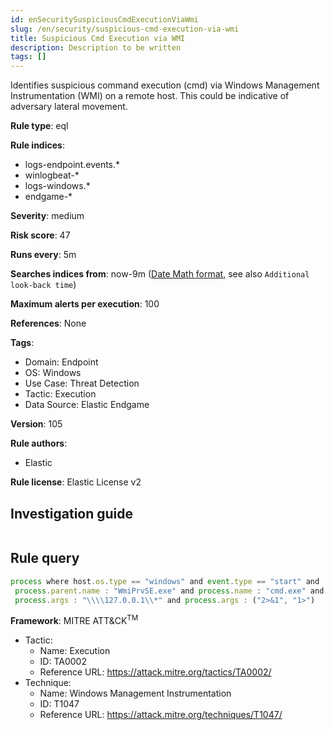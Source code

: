```yaml
---
id: enSecuritySuspiciousCmdExecutionViaWmi
slug: /en/security/suspicious-cmd-execution-via-wmi
title: Suspicious Cmd Execution via WMI
description: Description to be written
tags: []
---
```


<div id="suspicious-cmd-execution-via-wmi"></div>

Identifies suspicious command execution (cmd) via Windows Management Instrumentation (WMI) on a remote host. This could be indicative of adversary lateral movement.

**Rule type**: eql

**Rule indices**: 

* logs-endpoint.events.*
* winlogbeat-*
* logs-windows.*
* endgame-*

**Severity**: medium

**Risk score**: 47

**Runs every**: 5m

**Searches indices from**: now-9m ([Date Math format](((ref))/common-options.html#date-math), see also <DocLink id="enSecurityRulesUiCreate" section="set-the-rules-schedule">`Additional look-back time`</DocLink>)

**Maximum alerts per execution**: 100

**References**: None

**Tags**: 

* Domain: Endpoint
* OS: Windows
* Use Case: Threat Detection
* Tactic: Execution
* Data Source: Elastic Endgame

**Version**: 105

**Rule authors**: 

* Elastic

**Rule license**: Elastic License v2

## Investigation guide

```markdown

```

## Rule query

```js
process where host.os.type == "windows" and event.type == "start" and
 process.parent.name : "WmiPrvSE.exe" and process.name : "cmd.exe" and
 process.args : "\\\\127.0.0.1\\*" and process.args : ("2>&1", "1>")

```

**Framework**: MITRE ATT&CK<sup>TM</sup>

* Tactic:
    * Name: Execution
    * ID: TA0002
    * Reference URL: https://attack.mitre.org/tactics/TA0002/
* Technique:
    * Name: Windows Management Instrumentation
    * ID: T1047
    * Reference URL: https://attack.mitre.org/techniques/T1047/

